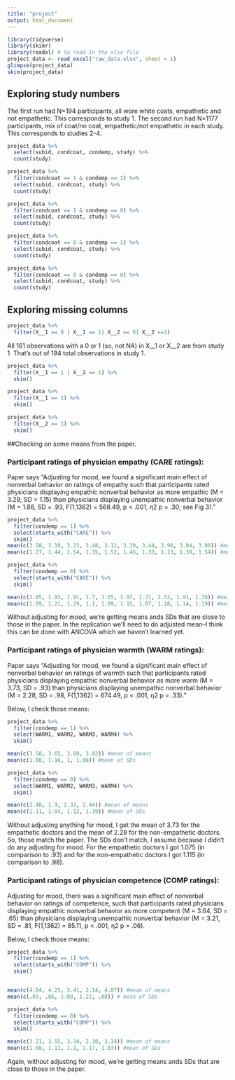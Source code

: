 ```yaml
---
title: "project"
output: html_document
---
```


```r
library(tidyverse)
library(skimr)
library(readxl) # to read in the xlsx file
project_data <- read_excel("raw_data.xlsx", sheet = 1)
glimpse(project_data)
skim(project_data)
```

## Exploring study numbers
The first run had N=194 participants, all wore white coats, empathetic and not empathetic. This corresponds to study 1. The second run had N=1177 participants, mix of coat/no coat, empathetic/not empathetic in each study. This corresponds to studies 2-4.
```r
project_data %>% 
  select(subid, condcoat, condemp, study) %>% 
  count(study)
```


```r
project_data %>% 
  filter(condcoat == 1 & condemp == 1) %>% 
  select(subid, condcoat, study) %>% 
  count(study)

project_data %>% 
  filter(condcoat == 1 & condemp == 0) %>% 
  select(subid, condcoat, study) %>% 
  count(study)

project_data %>% 
  filter(condcoat == 0 & condemp == 1) %>% 
  select(subid, condcoat, study) %>% 
  count(study)

project_data %>% 
  filter(condcoat == 0 & condemp == 0) %>% 
  select(subid, condcoat, study) %>% 
  count(study)

```

## Exploring missing columns
```r
project_data %>% 
  filter(X__1 == 0 | X__1 == 1| X__2 == 0| X__2 ==1) 
```
All 161 observations with a 0 or 1 (so, not NA) in X__1 or X__2 are from study 1. That's out of 194 total observations in study 1.

```r
project_data %>% 
  filter(X__1 == 1 | X__2 == 1) %>% 
  skim()
```

```r
project_data %>% 
  filter(X__1 == 1) %>% 
  skim()
```


```r
project_data %>% 
  filter(X__2 == 1) %>% 
  skim()
```

##Checking on some means from the paper.

### Participant ratings of physician empathy (CARE ratings):
Paper says "Adjusting for mood, we found a significant main effect of nonverbal behavior on ratings of empathy such that participants rated physicians displaying empathic nonverbal behavior as more empathic (M = 3.29, SD = 1.15) than physicians displaying unempathic nonverbal behavior (M = 1.86, SD = .93, F(1,1362) = 568.49, p < .001, η2 p = .30; see Fig 3)."
```r
project_data %>% 
  filter(condemp == 1) %>% 
  select(starts_with("CARE")) %>% 
  skim()
mean(c(3.58, 3.19, 3.23, 3.48, 3.12, 3.39, 3.44, 3.98, 3.04, 3.09)) #mean of means
mean(c(1.27, 1.44, 1.54, 1.35, 1.52, 1.46, 1.33, 1.13, 1.39, 1.54)) #mean of SDs

project_data %>% 
  filter(condemp == 0) %>% 
  select(starts_with("CARE")) %>% 
  skim()

mean(c(1.85, 1.93, 1.91, 1.7, 1.65, 1.97, 1.71, 2.52, 1.91, 1.76)) #mean of means
mean(c(1.09, 1.21, 1.29, 1.1, 1.09, 1.15, 1.07, 1.18, 1.14, 1.19)) #mean of SDs

```
Without adjusting for mood, we're getting means ands SDs that are close to those in the paper. In the replication we'll need to do adjusted mean--I think this can be done with ANCOVA which we haven't learned yet.

### Participant ratings of physician warmth (WARM ratings):
Paper says "Adjusting for mood, we found a significant main effect of nonverbal behavior on ratings of warmth such that participants rated physicians displaying empathic nonverbal behavior as more warm (M = 3.73, SD = .93) than physicians displaying unempathic nonverbal behavior (M = 2.28, SD = .98, F(1,1362) = 674.49, p < .001, η2 p = .33)."

Below, I check those means:
```r
project_data %>% 
  filter(condemp == 1) %>% 
  select(WARM1, WARM2, WARM3, WARM4) %>% 
  skim()

mean(c(3.58, 3.65, 3.88, 3.82)) #mean of means
mean(c(1.08, 1.16, 1, 1.06)) #mean of SDs

project_data %>% 
  filter(condemp == 0) %>% 
  select(WARM1, WARM2, WARM3, WARM4) %>% 
  skim()

mean(c(2.48, 1.9, 2.33, 2.44)) #mean of means
mean(c(1.11, 1.04, 1.12, 1.19)) #mean of SDs
```

Without adjusting anything for mood, I get the mean of 3.73 for the empathetic doctors and the mean of 2.28 for the non-empathetic doctors. So, those match the paper. The SDs don't match, I assume because I didn't do any adjusting for mood. For the empathetic doctors I got 1.075 (in comparison to .93) and for the non-empathetic doctors I got 1.115 (in comparison to .98).

### Participant ratings of physician competence (COMP ratings):
Adjusting for mood, there was a significant main effect of nonverbal behavior on ratings of competence, such that participants rated physicians displaying empathic nonverbal behavior as more competent (M = 3.64, SD = .65) than physicians displaying unempathic nonverbal behavior (M = 3.21, SD = .81, F(1,1362) = 85.11, p < .001, η2 p = .06).

Below, I check those means:
```r
project_data %>% 
  filter(condemp == 1) %>% 
  select(starts_with("COMP")) %>% 
  skim()


mean(c(4.04, 4.25, 3.41, 2.14, 4.07)) #mean of means
mean(c(.93, .86, 1.08, 1.22, .88)) # mean of SDs

project_data %>% 
  filter(condemp == 0) %>% 
  select(starts_with("COMP")) %>% 
  skim()

mean(c(3.21, 3.55, 3.34, 2.38, 3.34)) #mean of means
mean(c(1.08, 1.11, 1.1, 1.17, 1.03)) #mean of SDs
```
Again, without adjusting for mood, we're getting means ands SDs that are close to those in the paper. 
